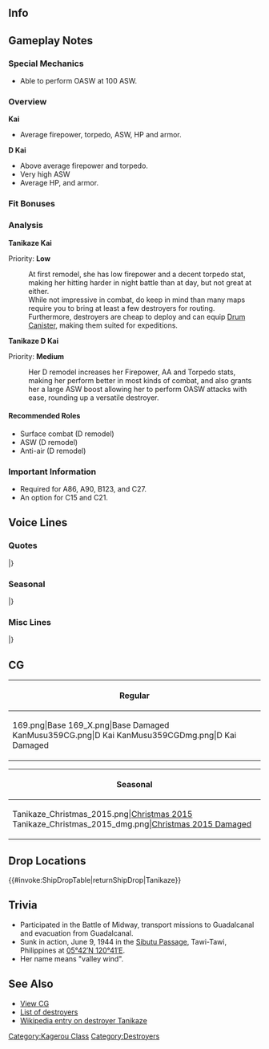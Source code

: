 ==Info==
{{KanmusuInfo|ID=169}}
{{KanmusuInfo|ID=169a}}
{{KanmusuInfo|ID=359}}

==Gameplay Notes==
===Special Mechanics===
* Able to perform OASW at 100 ASW.

===Overview===
'''Kai'''
* Average firepower, torpedo, ASW, HP and armor.  

'''D Kai'''
* Above average firepower and torpedo.
* Very high ASW
* Average HP, and armor.

===Fit Bonuses===
{{:{{BASEPAGENAME}}/Equipment Bonuses}}
{{clear}}

===Analysis===
'''Tanikaze Kai'''

Priority: '''Low'''

:At first remodel, she has low firepower and a decent torpedo stat, making her hitting harder in night battle than at day, but not great at either.
:While not impressive in combat, do keep in mind than many maps require you to bring at least a few destroyers for routing.
:Furthermore, destroyers are cheap to deploy and can equip [[Drum Canister]], making them suited for expeditions.


'''Tanikaze D Kai''' 

Priority: '''Medium'''
:Her D remodel increases her Firepower, AA and Torpedo stats, making her perform better in most kinds of combat, and also grants her a large ASW boost allowing her to perform OASW attacks with ease, rounding up a versatile destroyer.

====Recommended Roles====
* Surface combat (D remodel)
* ASW (D remodel)
* Anti-air (D remodel)

===Important Information===
* Required for A86, A90, B123, and C27.
* An option for C15 and C21.

==Voice Lines==
===Quotes===
{{ShipquoteHeader}}
{{ShipquoteKai
|scenario = Introduction
|origin = 提督、谷風だよ。これからお世話になるね！
|translation = I'm Tanikaze, Admiral. I'll be in your care from now on!
|audio = Tanikaze-Introduction.ogg
}}
{{ShipquoteKai
|scenario = Introduction
|kai3 = yes
|origin = 提督、ちょいっと強くなった谷風さんだよ。えへぇ、さーて、今日もおっぱじめろか！
|translation = It's the me who got a bit stronger, Admiral. Ehehe, now, let's get started for today!
|audio = TanikazeDKai-Intro.mp3
}}
{{ShipquoteKai
|scenario = Library
|origin = 谷風さんだよ。
あのミッドウェー海戦では、飛龍を助ようとしてたら、くそ敵機から雨あられの集中爆撃…。
あんときゃ、まいったけど、勝見艦長がすげえんだ、マジで。
|translation = I'm Tanikaze-san.<ref>She speaks in an Edo dialect.</ref>
At the Battle of Midway, those damned enemy planes were rainin' bombs on us while I goin' to rescue Hiryuu.
I was just about  to give up at that time but, Captain Katsumi was really amazin'. Seriously.<ref>Through evasive manouvers , Tanikaze was able to evade 137 bombs from 58 SBD Dauntless dive bombers and 12 B-17 heavy bombers.</ref>
|audio = Tanikaze-Library.ogg
}}
{{ShipquoteKai
|scenario = Secretary 1
|origin = よっ、提督、頑張ってるね！
|translation = Alrite, I'll do my best Admiral!
|audio = Tanikaze-Secretary_1.ogg
}}
{{ShipquoteKai
|scenario = Secretary 2
|origin = お呼びかい、提督？
|translation = Did ya call Admiral?
|audio = Tanikaze-Secretary_2.ogg
}}
{{ShipquoteKai
|scenario = Secretary 2
|kai3 = yes
|origin = まぁ、決まるじゃないねー。そういうことさ！
|translation = Well, it's not written in stone! All there is to it!
|audio = Tanikaze_Kantai_Kessen_2018_Sec2b.mp3
}}
{{ShipquoteKai
|scenario = Secretary 3
|origin = なーにー？ よしよしされたいの？
|translation = Whassit? Ya wanna be comforted?
|audio = Tanikaze-Secretary_3.ogg
}}
{{ShipquoteKai
|scenario = Secretary 3
|kai3 = yes
|origin = んだよ、あまえっこさんだな。まぁ、いいけどよ。
|translation = Oh dear, yer so needy. Well, that's fine.
|audio = TanikazeDKai-Sec3.mp3
}}
{{ShipquoteKai
|scenario = Secretary Idle
|origin = かぁーっ！ なんか、退屈ー。どっかに夜戦にでも行こうよぉー？
|translation = Gaaah~! I'm bored. Let's go for a night battle somewhere yeah?
|audio = Tanikaze-Idle.ogg
}}
{{ShipquoteKai
|scenario = Secretary Idle
|kai3 = yes
|origin = まぁ、何だ？敵の空襲を甘く見ちゃだめさ！なんだかんだっとごついからな、ちくしょうめ！
|translation = Well, what can I say? Don't underestimate the enemy air raids! Those bastards aren't gonna go easy on us!
|audio = Tanikaze_Kantai_Kessen_2018_Sec3.mp3
}}
{{ShipquoteKai
|scenario = Secretary (Married)
|origin = 提督、どうした？疲れたのかい？
|translation = What's wrong Admiral? Are ya tired?
|audio = Tanikaze-Wedding_Line.ogg
}}
{{ShipquoteKai
|scenario = Secretary (Married)
|kai3 = yes
|origin =おぅ、おぅ、いいじゃんてさ。燃えるねぇ、このちくしょう！谷風さんが守りについてる。元気に生きに暴れおうぜ！
|translation = Oh, oh, lookin good. Yer lookin damn good! I'll be here to watch yer back. So just go out and live it up!
|audio = TanikazeDKai-SecMarried.mp3
}}
{{ShipquoteKai
|scenario = Wedding
|origin = この谷風さんに興味を持ってくれるなんて変わった提督だねぇ。じゃあ、その経緯を最初から教えてもらおうじゃない。へへ、いいじゃないか、夜は長いんだしさ。
|translation = Yer kinda strange to be takin an interest in little ol' me Admiral. So, how 'bout you tell me the whole story of how we got to this point. Eh, isn't that fine, the night is long.
|audio = Tanikaze-Wedding.ogg
}}
{{ShipquoteKai
|scenario = Player's Score
|origin = 提督に報告書が届いてるね！
|translation = Yer report has arrived Admiral!
|audio = Tanikaze-Looking_At_Scores.ogg
}}
{{ShipquoteKai
|scenario = Player's Score
|kai3 = yes
|origin = 情報みたいのかい？待ってな。谷風が撮ってあげよ。
|translation = Ya want ta see the info? Just wait. I'll go get it.
|audio = TanikazeDKai-PlayerScore.mp3
}}
{{ShipquoteKai
|scenario = Joining the Fleet
|origin = 谷風にお任せだよ！出撃！
|translation = Leave it to me! Let's sortie!
|audio = Tanikaze-Joining_A_Fleet.ogg
}}
{{ShipquoteKai
|scenario = Equipment 1
|origin = よっしゃあ！
|translation = Alright!
|audio = Tanikaze-Equipment_1.ogg
}}
{{ShipquoteKai
|scenario = Equipment 2
|origin = こいつは粋な計らいだね！
|translation = This is a pretty stylin' arrangement!
|audio = Tanikaze-Equipment_2.ogg
}}
{{ShipquoteKai
|scenario = Equipment 2
|kai3 = yes
|origin = あぁ、いいねぇ！ちょいと改装だけど、大分いいよこれで。いきだね。これで、勝つる！
|translation = Aaaah, this is great! I just got a small upgrade but this is really great. It's stylin'. I can win with this!
|audio = TanikazeDKai-Equip2.mp3
}}
{{ShipquoteKai
|scenario = Equipment 3
|origin = おう、景気いいな！
|translation = Whoa, yer pretty generous!
|audio = Tanikaze-Equipment_3.ogg
}}
{{ShipquoteKai
|scenario = Supply
|origin = かぁー！ これで勝つる！
|translation = Yeeaah! With this, I'll be winnin'!
|audio = Tanikaze-Supply.ogg
}}
{{ShipquoteKai
|scenario = Docking (Minor Damage)
|origin = ひとっ風呂浴びてくるかなー
|translation = Can I go take a bath~
|audio = Tanikaze-Docking_Minor.ogg
}}
{{ShipquoteKai
|scenario = Docking (Major Damage)
|origin = お風呂はいいよね…お風呂はさぁ…
|translation = The bath is great huh... Baths are...
|audio = Tanikaze-Docking_Major.ogg
}}
{{ShipquoteKai
|scenario = Construction
|origin = 新造艦が仕上がったみたい！
|translation = Looks like a new ship is completed!
|audio = Tanikaze-Construction.ogg
}}
{{ShipquoteKai
|scenario = Returning from Sortie
|origin = 艦隊が帰投したよ、お疲れぇい！
|translation = The fleet has returned to port, thanks for your hard work!
|audio = Tanikaze-Returning_From_Sortie.ogg
}}
{{ShipquoteKai
|scenario = Starting a Sortie
|origin = 駆逐艦、谷風！ 出番だよ！
|translation = Destroyer Tanikaze! It's my turn now!
|audio = Tanikaze-Starting_A_Sortie.ogg
}}
{{ShipquoteKai
|scenario = Starting a Battle
|origin = 砲雷撃戦、いっときますか！
|translation = Let's fire the guns and torpedoes at the same time!
|audio = Tanikaze-Battle_Start.ogg
}}
{{ShipquoteKai
|scenario = Starting a Battle
|kai3 = yes
|origin = いいんだね、やっちまうよ。
|translation = Alright, let's do this.
|audio = TanikazeDKai-BattleStart.mp3
}}
{{ShipquoteKai
|scenario = Attack
|origin = よいしょー！
|translation = Hooah!<ref>"よいしょ" is an expression of extersion and has no real meaning.</ref>
|audio = Tanikaze-Attack.ogg
}}
{{ShipquoteKai
|scenario = Night Battle Attack 
|origin = がってん！
|translation = Got it!
|audio = Tanikaze-Night_Attack.ogg
}}
{{ShipquoteKai
|scenario = Night Battle
|origin = ちっくしょーめ！
|translation = Goddamnit!
|audio = Tanikaze-Night_Battle.ogg
}}
{{ShipquoteKai
|scenario = Night Battle
|kai3 = yes
|origin = うら！改陽炎型はちょこっと違うよ！
|translation = C'mon! An upgraded Kagerou-class isn't the same!
|audio = TanikazeDKai-NightBattle.mp3
}}
{{ShipquoteKai
|scenario = MVP
|origin = こー見えて、この谷風はすばしっこいんだよ？ 爆弾なんて、当たる気がしないね！
|translation = I might not look it but I'm pretty quick right? Bombs won't even touch me!
|audio = Tanikaze-MVP.ogg
}}
{{ShipquoteKai
|scenario = Minor Damage 1
|origin = かぁー…
|translation = Gaah...
|audio = Tanikaze-Minor_Damage_2.ogg
}}
{{ShipquoteKai
|scenario = Minor Damage 2
|origin = なんてこった！
|translation = What the hell!
|audio = Tanikaze-Minor_Damage_1.ogg
}}
{{ShipquoteKai
|scenario = Minor Damage 2
|kai3 = yes
|origin = かぁー！かれに避けた思ったけど…しかたねぇ。
|translation = Gaaah! I thought I dodged that... Oh well.
|audio = TanikazeDKai-MinorDmg2.mp3
}}
{{ShipquoteKai
|scenario = Major Damage
|origin = 冗談じゃないよ、こんな姿、誰も見たくないんだよぉ…
|translation = I'm not jokin', no one wants to see my like this...
|audio = Tanikaze-Major_Damage.ogg
}}
{{ShipquoteKai
|scenario = Sunk
|origin = この谷風が回避、できない、とはね…仕方ない、沈んで…やる…かぁー　
|translation = I couldn't... dodge that... Can't be helped, guess... I'm sinkin'...
|audio = Tanikaze-Sunk.ogg
}}
|} <references/>

{{clear}}

===Seasonal===
{{SeasonalHeaderOld}}
{{SeasonalQuote
|scenario = [[Seasonal/New_Year_2015|New Year 2015]]
|origin = あっ↑けましてぇ↓、おめっとさーん！ていとくぅ！今年は景気良くなるさっ！う゛ん゛！だいじょうぶぅ～
|translation = Happy New Year! Admiral! Have a prosperous new year! Yup! It’ll be fine~
|audio = Tanikaze_2015newyear.ogg
|notes = 
}}
{{SeasonalQuote
|scenario = [[Seasonal/Setsubun_2015|Setsubun 2015]]
|origin = かぁっ！節分かい！こいつは粋だねぇーっ、誰に投げりゃいいんだい？浜風かぁ？…ア゛ッ！？
|translation =	Whoo~! It’s Setsubun!This is neat~, who can I throw these at? Maybe Hamakaze? …Ah!? 
|audio = Tanikaze_Setsubun_2016_Sec1.ogg
|notes = 
}}
{{SeasonalQuote
|scenario = [[Seasonal/Early_Autumn_2015_Seasonal_Update|Early Autumn 2015]]
|origin = 夏が終わっちまったねぇ。なんだか、さみしいねぇ。うん、まぁ、いいか。夏はまた、来年も来るしねぇ、な。
|translation =	Summer is over huh. It kinda feels lonely now. Yep, oh well. Summer will come again next year.
|audio = Tanikaze_Early_Autumn2015.ogg
|notes =
}}
{{SeasonalQuote
|scenario = [[Seasonal/Christmas_2015|Christmas 2015]]
|origin = お～！クリスマスかい！いいね、クリスマス！え～と…ターキーってやつ？食べてみたいね！
|translation =	Oooh! It’s Christmas! I like Christmas! Uhmm… It’s the thing with turkeys right? I want to try some!
|audio = Tanikaze_Christmas_2015_Sec1.ogg
|notes =
}}
{{SeasonalQuote
|scenario = [[Seasonal/End_of_Year_2015|End of Year 2015]]
|origin = かぁ！もう師走かい！早いもんだね！ほう、大晦日までに掃除もしとかなきゃ。年越しそばも楽しみだね！なぁ！
|translation =	Gah! It’s already December! That was fast! Oh, I have to spring clean before New Year’s Eve. I’m looking forward to New Year’s soba! Right!
|audio = Tanikaze_Year_End_2015_Sec1.ogg
|notes = 
}}
{{SeasonalQuote
|scenario = [[Seasonal/Valentine%27s_Day_2016|Valentine’s Day 2016]]
|origin = よぅ、提督！これを食べてくれよ！この谷風が作ったチョコレートだぜ！美味いよ！
|translation =	Yo, Admiral! Try this! It’s my handmade chocolate! It’s delicious!
|audio = Tanikaze_Valentine_Sec1.ogg
|notes = 
}}
{{SeasonalQuote
|scenario = [[Seasonal/White_Day_2016|White Day 2016]]
|origin = おぉ、提督、なんだい？チョコのお返しかい？くぅ、粋だねぇ！ありがたいよ―♪
|translation =	Oh, what’s up, Admiral? A gift in return for the chocolates? Guh, how considerate! Thank you~♪
|audio = Tanikaze_White_Day_2016.ogg
|notes = 
}}
{{SeasonalQuote
|scenario = [[Seasonal/Coming_of_Spring_2016|Spring 2016]]
|origin = あぁ、春だ！春だね！えへ、提督、みんなとお花見とされ込もうよ！な？かぁ、一度に…
|translation =	Ah, it’s spring! It’s spring now! Ehe, let’s go cherry blossom viewing with everyone, Admiral! Alright? Come on, just this once…
|audio = Tanikaze_Spring_2016_Sec1.mp3
|notes = 
}}
{{SeasonalQuote
|scenario = [[Seasonal/Third_Anniversary|3rd Anniversary]]
|origin = はぁ、なんでこったい！三周年だったよ！こいつはめでたいなお祝いだよ！ああぁー！
|translation =	Wha, goddamn! It’s the 3rd Anniversary! This something to celebrate! Aaaaah!
|audio = Tanikaze_3rd_Anniversary_Sec1.mp3
|notes = 
}}
{{SeasonalQuote
|scenario = [[Seasonal/Rainy_Season_2016|Rainy Season 2016]]
|origin = この季節は雨が多いねぇ。雨の音もこうしてゆっくり聞いていれば、悪くないね♪
|translation =	It rains a lot during this time of year. Taking the time to listen to the sound of the rain isn’t so bad♪
|audio = Tanikaze_Rainy_Season_2016_Sec1.mp3
|notes = 
}}
{{SeasonalQuote
|scenario = [[Seasonal/Coming_of_Spring_2018|Coming of Spring 2018]]
|origin = くぅ、こいつを参ったは！行き過ぎる祭だね。ぐぅ、この谷風をてつだって！えぇ、搭載？できないよ。
|translation =	Urgh, I can’t take it! This festival has gotten really big. Urgh, I’ll help out too! Eh, equip it? I can’t.
|audio = Tanikaze_Spring_2018_Sec1.mp3
|notes = Zuiun Festival line.
}}
{{SeasonalQuote
|scenario = [[Seasonal/Fifth_Anniversary|5th Anniversary]]
|origin = こぉ、なんてこたい！提督、五周年だってよ！こいつはめでたいね。お祝いだよ！あぁ！
|translation =	Whoa, I don’t believe it! It’s the 5th Anniversary, Admiral! This is worth celebrating. Let’s celebrate! Aaaah!
|audio = Tanikaze_5th_Anniversary_Sec1.mp3
|notes = 
}}
{{SeasonalQuote
|scenario = [[Seasonal/Summer_2018|Summer 2018]]
|origin = なんだって！？鎮守府・氷・祭り・だって！？ON ICE！くぁー、こいつは、意味はわかねけど、いきらねぇ。よっしゃ！ん？"Ice skater"? できねよ。
|translation =	What was that!? The. Naval. Base. Ice. Festival!? ON ICE! Gaaah, I don't know what that means but I don't care. Alright! Hmm? Ice skater? I can't do that.
|audio = Tanikaze_Summer_2018_Sec1.mp3
|notes = 
}}
{{SeasonalQuote
|scenario = [[Seasonal/Saury_2018|Saury 2018]]
|origin = なんだって？秋刀魚だって？粋だねー。よし、この谷風さんに任せておけー！腕まくりを全力全開だぜ！
|translation =	What did you say? Saury? That's what I'm talking about. Alright, just leave it all to me! I'm going to roll up my sleeves and put my all into this!
|audio = Tanikaze_Sec1_Saury_2018.mp3
|notes = 
}}
{{SeasonalQuote
|scenario = [[Seasonal/Sixth_Anniversary|6th Anniversary]]
|origin = かぁ、なんてこったい！提督、六周年だってよ！こいつはいきだね！お祝いだよ！主砲開くぜ！
|translation =	Wow, this is big! Admiral, it's the 6th Anniversary! This is great! Let's celebrate! Main guns make ready!
|audio = Tanikaze_6th_Anniversary_Sec3.mp3
|notes = Secretary 3
}}
{{SeasonalQuote
|scenario = [[Seasonal/Seventh_Anniversary|7th Anniversary]]
|origin = かはぁ、なんてこったい！提督、ついに七周年だってよ！こいつ春からめでたいね！主砲全開だね。
|translation =	Wha, holy mackerel! Admiral, it's finally the 7th Anniversary! Spring brings such happiness! Let me do a full gun salute.
|audio = Tanikaze_7th_Anniversary_Secretary_2.mp3
|notes = 
}}
{{SeasonalQuote
|scenario = [[Seasonal/Eighth_Anniversary|8th Anniversary]]
|origin = かあ〜！まったくなんてこったい！提督、ついに、ついに八周年なんだってよ！こいつはイキすぎるのね。感激だよ！
|translation =	Whoaaa! I can't believe this! Admiral, it's finally, finally the 8th Anniversary! This is amazing. I'm so happy!
|audio = Tanikaze_8th Anniversary_Secretary_1.mp3
|notes = 
}}
|}<references/>

{{clear}}

===Misc Lines===
{{SeasonalHeaderOld}}
{{SeasonalQuote
|scenario = [[Fall 2015 Event]]
|origin = かぁー！この谷風の見せ場だねぇ。よっしゃぁ！
|translation =	Whooo! I’ll be the star of this show. Here goes!
|audio = Tanikaze_Fall_Event_2015_Sec1.mp3
|notes = 
}}
{{SeasonalQuote
|scenario = [[Seasonal/Final_Battle|Eve of the Final Battle 2018]]
|origin = ちょいと艦隊が騒がしいね。こいつは、あれだな？
|translation =	The fleet has gotten quite noisy. Means it’s time for that, right?
|audio = Tanikaze_Kantai_Kessen_2018_Sec2.mp3
|notes = Secretary 2
}}
{{SeasonalQuote
|scenario = [[Seasonal/Final_Battle|Final Battle 2018]]
|origin = まあ、決まるじゃないねぇ。そういうことさ！
|translation =	Well, it’s not written in stone. That’s all there is to it!
|audio = Tanikaze_Kantai_Kessen_2018_Sec2b.mp3
|notes = Secretary 2
}}
{{SeasonalQuote
|scenario = [[Seasonal/Final_Battle|Final Battle 2018]]
|origin = まあ、何だ？敵の空襲を甘く見ちゃだめさぁ！なんだかんだっとごついからな、畜生め！
|translation =	Well, what can I say? Don’t underestimate the enemy air raids! Those bastards aren’t going to go easy on us!
|audio = Tanikaze_Kantai_Kessen_2018_Sec3.mp3
|notes = Secretary 3
}}
|}<references/>

{{clear}}

==CG==
{| class="mw-collapsible mw-collapsed wikitable" style="width: 100%;"
!Regular
|-
|<gallery>
169.png|Base
169_X.png|Base Damaged
KanMusu359CG.png|D Kai
KanMusu359CGDmg.png|D Kai Damaged
</gallery>
|}

{| class="mw-collapsible mw-collapsed wikitable" style="width: 100%;"
!Seasonal
|-
|<gallery>
Tanikaze_Christmas_2015.png|[[Seasonal/Christmas_2015|Christmas 2015]]
Tanikaze_Christmas_2015_dmg.png|[[Seasonal/Christmas_2015|Christmas 2015 Damaged]]
</gallery>
|}

==Drop Locations==
{{#invoke:ShipDropTable|returnShipDrop|Tanikaze}}

==Trivia==
*Participated in the Battle of Midway, transport missions to Guadalcanal and evacuation from Guadalcanal.
*Sunk in action, June 9, 1944 in the [[wikipedia:Sibutu Passage|Sibutu Passage]], Tawi-Tawi, Philippines at [http://tools.wmflabs.org/geohack/geohack.php?pagename=Japanese_destroyer_Tanikaze_%281940%29&params=05_42_N_120_41_E_ 05°42′N 120°41′E].
*Her name means "valley wind".

==See Also==
*[[{{PAGENAMEE}}/Gallery|View {{PAGENAME}} CG]]
*[[EliteDD|List of destroyers]]
*[[wikipedia:Japanese destroyer Tanikaze (1940)|Wikipedia entry on destroyer Tanikaze]]
{{Shiplist}}
[[Category:Kagerou Class]]
[[Category:Destroyers]]